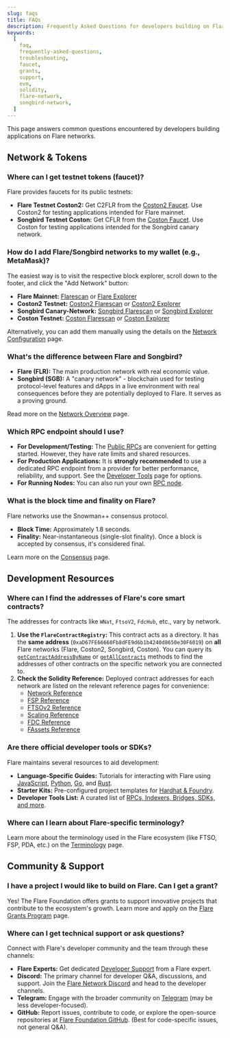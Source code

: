 ```yaml
---
slug: faqs
title: FAQs
description: Frequently Asked Questions for developers building on Flare.
keywords:
  [
    faq,
    frequently-asked-questions,
    troubleshooting,
    faucet,
    grants,
    support,
    evm,
    solidity,
    flare-network,
    songbird-network,
  ]
---
```



This page answers common questions encountered by developers building applications on Flare networks.

## Network & Tokens

### Where can I get testnet tokens (faucet)?

Flare provides faucets for its public testnets:

- **Flare Testnet Coston2:** Get C2FLR from the [Coston2 Faucet](https://faucet.flare.network/coston2). Use Coston2 for testing applications intended for Flare mainnet.
- **Songbird Testnet Coston:** Get CFLR from the [Coston Faucet](https://faucet.flare.network/coston). Use Coston for testing applications intended for the Songbird canary network.

### How do I add Flare/Songbird networks to my wallet (e.g., MetaMask)?

The easiest way is to visit the respective block explorer, scroll down to the footer, and click the "Add Network" button:

- **Flare Mainnet:** [Flarescan](https://flarescan.com/) or [Flare Explorer](https://flare-explorer.flare.network/)
- **Coston2 Testnet:** [Coston2 Flarescan](https://coston2.testnet.flarescan.com/) or [Coston2 Explorer](https://coston2-explorer.flare.network/)
- **Songbird Canary-Network:** [Songbird Flarescan](https://songbird.flarescan.com/) or [Songbird Explorer](https://songbird-explorer.flare.network/)
- **Coston Testnet:** [Coston Flarescan](https://coston.testnet.flarescan.com/) or [Coston Explorer](https://coston-explorer.flare.network/)

Alternatively, you can add them manually using the details on the [Network Configuration](/network/overview#configuration) page.

### What's the difference between Flare and Songbird?

- **Flare (FLR):** The main production network with real economic value.
- **Songbird (SGB):** A "canary network" - blockchain used for testing protocol-level features and dApps in a live environment with real consequences before they are potentially deployed to Flare. It serves as a proving ground.

Read more on the [Network Overview](/network/overview) page.

### Which RPC endpoint should I use?

- **For Development/Testing:** The [Public RPCs](/network/overview#configuration) are convenient for getting started. However, they have rate limits and shared resources.
- **For Production Applications:** It is **strongly recommended** to use a dedicated RPC endpoint from a provider for better performance, reliability, and support. See the [Developer Tools](/network/developer-tools#rpcs) page for options.
- **For Running Nodes:** You can also run your own [RPC node](/run-node#rpc-node).

### What is the block time and finality on Flare?

Flare networks use the Snowman++ consensus protocol.

- **Block Time:** Approximately 1.8 seconds.
- **Finality:** Near-instantaneous (single-slot finality). Once a block is accepted by consensus, it's considered final.

Learn more on the [Consensus](/network/consensus) page.

## Development Resources

### Where can I find the addresses of Flare's core smart contracts?

The addresses for contracts like `WNat`, `FtsoV2`, `FdcHub`, etc., vary by network.

1.  **Use the `FlareContractRegistry`:** This contract acts as a directory. It has the **same address** (`0xaD67FE66660Fb8dFE9d6b1b4240d8650e30F6019`) on **all** Flare networks (Flare, Coston2, Songbird, Coston). You can query its [`getContractAddressByName`](/network/solidity-reference/IFlareContractRegistry#getcontractaddressbyname) or [`getAllContracts`](/network/solidity-reference/IFlareContractRegistry#getallcontracts) methods to find the addresses of other contracts on the specific network you are connected to.
2.  **Check the Solidity Reference:** Deployed contract addresses for each network are listed on the relevant reference pages for convenience:
    - [Network Reference](/network/solidity-reference)
    - [FSP Reference](/network/fsp/solidity-reference)
    - [FTSOv2 Reference](/ftso/solidity-reference)
    - [Scaling Reference](/ftso/scaling/solidity-reference)
    - [FDC Reference](/fdc/reference)
    - [FAssets Reference](/fassets/reference)

### Are there official developer tools or SDKs?

Flare maintains several resources to aid development:

- **Language-Specific Guides:** Tutorials for interacting with Flare using [JavaScript](/network/guides/flare-for-javascript-developers), [Python](/network/guides/flare-for-python-developers), [Go](/network/guides/flare-for-go-developers), and [Rust](/network/guides/flare-for-rust-developers).
- **Starter Kits:** Pre-configured project templates for [Hardhat & Foundry](/network/guides/hardhat-foundry-starter-kit).
- **Developer Tools List:** A curated list of [RPCs, Indexers, Bridges, SDKs, and more](/network/developer-tools).

### Where can I learn about Flare-specific terminology?

Learn more about the terminology used in the Flare ecosystem (like FTSO, FSP, PDA, etc.) on the [Terminology](/support/terminology) page.

## Community & Support

### I have a project I would like to build on Flare. Can I get a grant?

Yes! The Flare Foundation offers grants to support innovative projects that contribute to the ecosystem's growth.
Learn more and apply on the [Flare Grants Program](https://flare.network/grants/) page.

### Where can I get technical support or ask questions?

Connect with Flare's developer community and the team through these channels:

- **Flare Experts:** Get dedicated [Developer Support](https://flare.network/resources/developer-support) from a Flare expert.
- **Discord:** The primary channel for developer Q&A, discussions, and support. Join the [Flare Network Discord](https://discord.com/invite/flarenetwork) and head to the developer channels.
- **Telegram:** Engage with the broader community on [Telegram](https://t.me/FlareNetwork) (may be less developer-focused).
- **GitHub:** Report issues, contribute to code, or explore the open-source repositories at [Flare Foundation GitHub](https://github.com/flare-foundation/). (Best for code-specific issues, not general Q&A).
